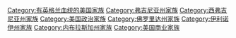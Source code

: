 [[Category:有英格兰血统的美国家族|Category:有英格兰血统的美国家族]]
[[Category:弗吉尼亚州家族|Category:弗吉尼亚州家族]]
[[Category:西弗吉尼亚州家族|Category:西弗吉尼亚州家族]]
[[Category:美国政治家族|Category:美国政治家族]]
[[Category:佛罗里达州家族|Category:佛罗里达州家族]]
[[Category:伊利诺伊州家族|Category:伊利诺伊州家族]]
[[Category:内布拉斯加州家族|Category:内布拉斯加州家族]]
[[Category:美国商业家族|Category:美国商业家族]]